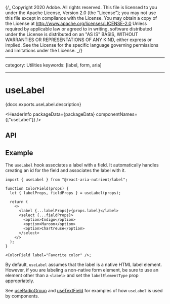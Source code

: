 {/_ Copyright 2020 Adobe. All rights reserved.
This file is licensed to you under the Apache License, Version 2.0 (the "License");
you may not use this file except in compliance with the License. You may obtain a copy
of the License at http://www.apache.org/licenses/LICENSE-2.0
Unless required by applicable law or agreed to in writing, software distributed under
the License is distributed on an "AS IS" BASIS, WITHOUT WARRANTIES OR REPRESENTATIONS
OF ANY KIND, either express or implied. See the License for the specific language
governing permissions and limitations under the License. _/}



---

category: Utilities
keywords: [label, form, aria]

---

# useLabel

<PageDescription>{docs.exports.useLabel.description}</PageDescription>

<HeaderInfo packageData={packageData} componentNames={["useLabel"]} />

## API

<FunctionAPI function={docs.exports.useLabel} links={docs.links} />

## Example

The `useLabel` hook associates a label with a field. It automatically handles
creating an id for the field and associates the label with it.

```tsx example
import { useLabel } from "@react-aria-nutrient/label";

function ColorField(props) {
  let { labelProps, fieldProps } = useLabel(props);

  return (
    <>
      <label {...labelProps}>{props.label}</label>
      <select {...fieldProps}>
        <option>Indigo</option>
        <option>Maroon</option>
        <option>Chartreuse</option>
      </select>
    </>
  );
}

<ColorField label="Favorite color" />;
```

By default, `useLabel` assumes that the label is a native HTML label element.
However, if you are labeling a non-native form element, be sure to use an
element other than a `<label>` and set the `labelElementType` prop appropriately.

See [useRadioGroup](useRadioGroup.html#example) and [useTextField](useTextField.html#example)
for examples of how `useLabel` is used by components.
